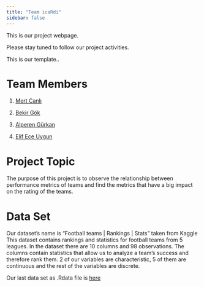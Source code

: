 ```yaml
---
title: "Team icaRdi"
sidebar: false 
---
```


This is our project webpage.

Please stay tuned to follow our project activities.

This is our template..

# Team Members

1.  [Mert Canlı](https://emu-hacettepe-analytics.github.io/emu430-fall2023-mertcanli01)

2.  [Bekir Gök](https://emu-hacettepe-analytics.github.io/emu430-fall2023-bgk1)

3.  [Alperen Gürkan](https://emu-hacettepe-analytics.github.io/emu430-fall2023-alperengurkan)

4.  [Elif Ece Uygun](https://emu-hacettepe-analytics.github.io/emu430-fall2023-elifeceuygun)

# Project Topic

The purpose of this project is to observe the relationship between performance metrics of teams and find the metrics that have a big impact on the rating of the teams.

# Data Set

Our dataset's name is "Football teams \| Rankings \| Stats" taken from Kaggle This dataset contains rankings and statistics for football teams from 5 leagues. In the dataset there are 10 columns and 98 observations. The columns contain statistics that allow us to analyze a team's success and therefore rank them. 2 of our variables are characteristic, 5 of them are continuous and the rest of the variables are discrete.

Our last data set as .Rdata file is [here](https://drive.google.com/drive/u/1/folders/1dJeZ-4vEby91ryXvqDD0NdL9yJH5akMO)
